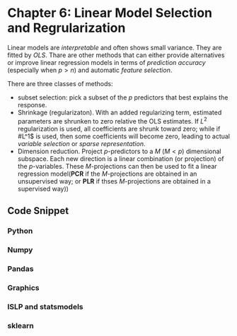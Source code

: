 # Chapter 6: Linear Model Selection and Regrularization
Linear models are *interpretable* and often shows small variance. They are fitted by *OLS*. Thare are other methods that can either provide alternatives or improve linear regression models in terms of *prediction accuracy* (especially when $p>n$) and automatic *feature selection*. 

There are three classes of methods:

- subset selection: pick a subset of the $p$ predictors that best explains the response. 
- Shrinkage (regularizaton). With an added regularizing term, estimated parameters are shrunken to zero relative the OLS estimates. If $L^2$ regularization is used, all coefficients are shrunk toward zero; while if #L^1$ is used, then some coefficients will become zero, leading to actual *variable selection* or *sparse representation*. 
- Dimension reduction. Project $p$-predictors to a $M$ ($M<p$) dimensional subspace. Each new direction is a linear combination (or projection) of the $p$-variables. These $M$-projections can then be used to fit a linear regression model(**PCR** if the $M$-projections are obtained in an unsupervised way; or **PLR** if thses $M$-projections are obtained in a supervised way))




## Code Snippet
### Python

### Numpy

### Pandas

### Graphics

### ISLP and statsmodels

### sklearn